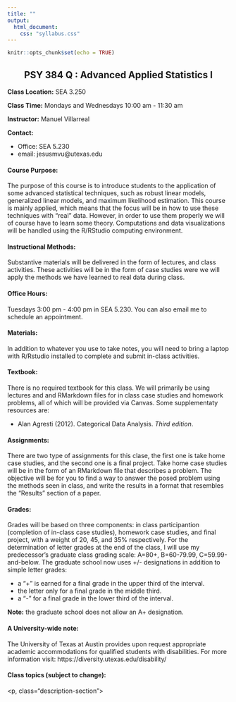 ```yaml
---
title: ""
output:
  html_document:
    css: "syllabus.css"
---
```


```r
knitr::opts_chunk$set(echo = TRUE)
```

<h2 style="text-align: center;" class="info-general">
  PSY 384 Q : Advanced Applied Statistics I
</h2>

<p class="info-general">
  **Class Location:** SEA 3.250
</p>
  
<p class="info-general">
  **Class Time:** Mondays and Wednesdays 10:00 am - 11:30 am
</p>

<p class="info-general">
  **Instructor:** Manuel Villarreal
</p>

<p class="info-general">
  **Contact:** <br>
  <ul>
    <li>
      Office: SEA 5.230
    </li>
    <li>
      email: jesusmvu@utexas.edu
    </li>
</ul>
</p>

<h4>
  Course Purpose:
</h4>
<p class="description-section">
  The purpose of this course is to introduce students to the application of some
  advanced statistical techniques, such as robust linear models, generalized
  linear models, and maximum likelihood estimation. This course is mainly 
  applied, which means that the focus will be in how to use these techniques 
  with "real" data. However, in order to use them properly  we will of course 
  have to learn some theory. Computations and data visualizations will be 
  handled using the R/RStudio computing environment.
</p>

<h4>
  Instructional Methods:
</h4>
<p class="description-section">
  Substantive materials will be delivered in the form of lectures, and class activities. 
  These activities will be in the form of case studies were we will apply the methods we 
  have learned to real data during class.
</p>

<h4>
  Office Hours:
</h4>
<p class="description-section">
  Tuesdays 3:00 pm - 4:00 pm in SEA 5.230. You can also email me to schedule an appointment. 
</p>

<h4>
  Materials:
</h4>
<p class="description-section">
  In addition to whatever you use to take notes, you will need to bring a laptop with R/Rstudio 
  installed to complete and submit in-class activities.
</p>

<h4>
Textbook:
</h4>
<p class="description-section">
  There is no required textbook for this class. We will primarily be using lectures and 
  and RMarkdown files for in class case studies and homework problems, all of which will be 
  provided via Canvas.
  Some supplementaty resources are:
  <ul>
    <li>
      Alan Agresti (2012). Categorical Data Analysis. *Third edition*.
    </li>
  </ul>
<p>

<h4>
  Assignments:
</h4>
<p class="description-section">
  There are two type of assignments for this clase, the first one is take home case studies, 
  and the second one is a final project. Take home case studies will be in the form of an 
  RMarkdown file that describes a problem. The objective will be for you to find a way to 
  answer the posed problem using the methods seen in class, and write the results in a format
  that resembles the "Results" section of a paper.
</p>

<h4>
  Grades:
</h4>
<p class="description-section">
  Grades will be based on three components: in class participantion (completion of
  in-class case studies), homework case studies, and final project, with a weight of 20, 45, and 
  35% respectively. For the determination of letter grades at the end of the class, I will use 
  my predecessor’s graduate class grading scale: A=80+, B=60-79.99, C=59.99-and-below. 
  The graduate school now uses +/- designations in addition to simple letter grades:
  <ul>
    <li>
      a "+" is earned for a final grade in the upper third of the interval.
    </li>
    <li>
      the letter only for a final grade in the middle third.
    </li>
    <li>
      a "-" for a final grade in the lower third of the interval.
    </li>
  </ul>

  **Note:** the graduate school does not allow an A+ designation.
</p>

<h4>
  A University-wide note:
</h4>
<p class="description-section">
  The University of Texas at Austin provides upon request appropriate academic accommodations 
  for qualified students with disabilities.
  For more information visit: https://diversity.utexas.edu/disability/
</p>

<h4>
  Class topics (subject to change):
</h4>
<p, class="description-section">
  
</p>

